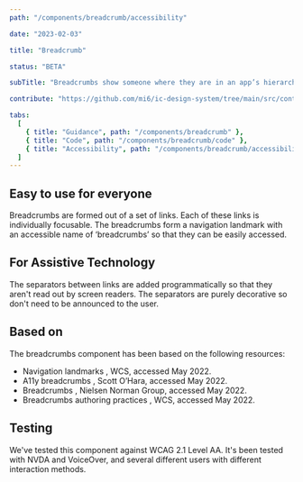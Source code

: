 ```yaml
---
path: "/components/breadcrumb/accessibility"

date: "2023-02-03"

title: "Breadcrumb"

status: "BETA"

subTitle: "Breadcrumbs show someone where they are in an app’s hierarchy and provide a secondary method of navigating back to parent pages."

contribute: "https://github.com/mi6/ic-design-system/tree/main/src/content/structured/components/breadcrumb"

tabs:
  [
    { title: "Guidance", path: "/components/breadcrumb" },
    { title: "Code", path: "/components/breadcrumb/code" },
    { title: "Accessibility", path: "/components/breadcrumb/accessibility" },
  ]
---
```


## Easy to use for everyone

Breadcrumbs are formed out of a set of links. Each of these links is individually focusable. The breadcrumbs form a navigation landmark with an accessible name of ‘breadcrumbs’ so that they can be easily accessed.

## For Assistive Technology

The separators between links are added programmatically so that they aren't read out by screen readers. The separators are purely decorative so don't need to be announced to the user.

## Based on

The breadcrumbs component has been based on the following resources:

<ul>
  <li>
    <ic-link
      target="_blank"
      href="https://www.w3.org/TR/wai-aria-practices/examples/landmarks/navigation.html#:~:text=Navigation%20landmarks%20provide%20a%20way,website%20or%20page%20content%20navigation"
      rel="noreferer noopener nofollow"
    >
      Navigation landmarks
    </ic-link>
    , WCS, accessed May 2022.
  </li>
  <li>
    <ic-link
      target="_blank"
      href="https://scottaohara.github.io/a11y_breadcrumbs/"
      rel="noreferer noopener nofollow"
    >
      A11y breadcrumbs
    </ic-link>
    , Scott O’Hara, accessed May 2022.
  </li>
  <li>
    <ic-link
      target="_blank"
      href="https://www.nngroup.com/articles/breadcrumbs/"
      rel="noreferer noopener nofollow"
    >
      Breadcrumbs
    </ic-link>
    , Nielsen Norman Group, accessed May 2022.
  </li>
  <li>
    <ic-link
      target="_blank"
      href="https://w3c.github.io/aria-practices/examples/breadcrumb/index.html"
      rel="noreferer noopener nofollow"
    >
      Breadcrumbs authoring practices
    </ic-link>
    , WCS, accessed May 2022.
  </li>
</ul>

## Testing

We've tested this component against WCAG 2.1 Level AA. It's been tested with NVDA and VoiceOver, and several different users with different interaction methods.
